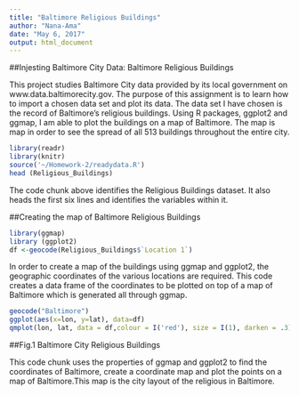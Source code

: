 ```yaml
---
title: "Baltimore Religious Buildings"
author: "Nana-Ama"
date: "May 6, 2017"
output: html_document
---
```

##Injesting Baltimore City Data: Baltimore Religious Buildings


This project studies Baltimore City data provided by its local government on www.data.baltimorecity.gov. The purpose of this assignment is to learn how to import a chosen data set and plot its data. The data set I have chosen is the record of Baltimore's religious buildings. Using R packages, ggplot2 and ggmap, I am able to plot the buildings on a map of Baltimore. The map is map in order to see the spread of all 513 buildings throughout the entire city.

```r
library(readr)
library(knitr)
source('~/Homework-2/readydata.R')
head (Religious_Buildings)
```
The code chunk above identifies the Religious Buildings dataset. It also heads the first six lines and identifies the variables within it.

##Creating the map of Baltimore Religious Buildings
```r
library(ggmap)
library (ggplot2)
df <-geocode(Religious_Buildings$`Location 1`)
```
In order to create a map of the buildings using ggmap and ggplot2, the geographic coordinates of the various locations are required. This code creates a data frame of the coordinates to be plotted on top of a map of Baltimore which is generated all through ggmap.
```r
geocode("Baltimore")
ggplot(aes(x=lon, y=lat), data=df)
qmplot(lon, lat, data = df,colour = I('red'), size = I(1), darken = .3)
```


##Fig.1 Baltimore City Religious Buildings


This code chunk uses the properties of ggmap and ggplot2 to find the coordinates of Baltimore, create a coordinate map and plot the points on a map of Baltimore.This map is the city layout of the religious  in Baltimore. 

 

